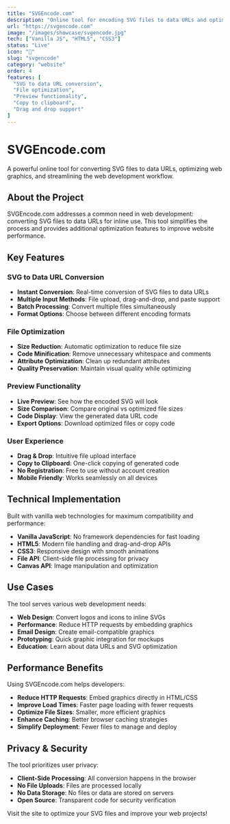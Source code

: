 ```yaml
---
title: "SVGEncode.com"
description: "Online tool for encoding SVG files to data URLs and optimizing web graphics."
url: "https://svgencode.com"
image: "/images/showcase/svgencode.jpg"
tech: ["Vanilla JS", "HTML5", "CSS3"]
status: "Live"
icon: "🎨"
slug: "svgencode"
category: "website"
order: 4
features: [
  "SVG to data URL conversion",
  "File optimization",
  "Preview functionality",
  "Copy to clipboard",
  "Drag and drop support"
]
---
```


# SVGEncode.com

A powerful online tool for converting SVG files to data URLs, optimizing web graphics, and streamlining the web development workflow.

## About the Project

SVGEncode.com addresses a common need in web development: converting SVG files to data URLs for inline use. This tool simplifies the process and provides additional optimization features to improve website performance.

## Key Features

### SVG to Data URL Conversion
- **Instant Conversion**: Real-time conversion of SVG files to data URLs
- **Multiple Input Methods**: File upload, drag-and-drop, and paste support
- **Batch Processing**: Convert multiple files simultaneously
- **Format Options**: Choose between different encoding formats

### File Optimization
- **Size Reduction**: Automatic optimization to reduce file size
- **Code Minification**: Remove unnecessary whitespace and comments
- **Attribute Optimization**: Clean up redundant attributes
- **Quality Preservation**: Maintain visual quality while optimizing

### Preview Functionality
- **Live Preview**: See how the encoded SVG will look
- **Size Comparison**: Compare original vs optimized file sizes
- **Code Display**: View the generated data URL code
- **Export Options**: Download optimized files or copy code

### User Experience
- **Drag & Drop**: Intuitive file upload interface
- **Copy to Clipboard**: One-click copying of generated code
- **No Registration**: Free to use without account creation
- **Mobile Friendly**: Works seamlessly on all devices

## Technical Implementation

Built with vanilla web technologies for maximum compatibility and performance:

- **Vanilla JavaScript**: No framework dependencies for fast loading
- **HTML5**: Modern file handling and drag-and-drop APIs
- **CSS3**: Responsive design with smooth animations
- **File API**: Client-side file processing for privacy
- **Canvas API**: Image manipulation and optimization

## Use Cases

The tool serves various web development needs:
- **Web Design**: Convert logos and icons to inline SVGs
- **Performance**: Reduce HTTP requests by embedding graphics
- **Email Design**: Create email-compatible graphics
- **Prototyping**: Quick graphic integration for mockups
- **Education**: Learn about data URLs and SVG optimization

## Performance Benefits

Using SVGEncode.com helps developers:
- **Reduce HTTP Requests**: Embed graphics directly in HTML/CSS
- **Improve Load Times**: Faster page loading with fewer requests
- **Optimize File Sizes**: Smaller, more efficient graphics
- **Enhance Caching**: Better browser caching strategies
- **Simplify Deployment**: Fewer files to manage and deploy

## Privacy & Security

The tool prioritizes user privacy:
- **Client-Side Processing**: All conversion happens in the browser
- **No File Uploads**: Files are processed locally
- **No Data Storage**: No files or data are stored on servers
- **Open Source**: Transparent code for security verification

Visit the site to optimize your SVG files and improve your web projects! 